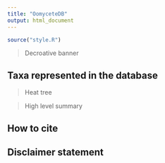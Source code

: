 ```yaml
---
title: "OomyceteDB"
output: html_document
---
```


```r
source("style.R")
```

> Decroative banner

## Taxa represented in the database

> Heat tree

> High level summary

## How to cite


## Disclaimer statement